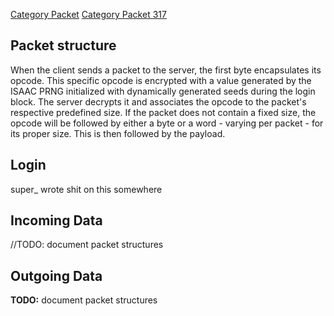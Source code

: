 [[Category Packet]]
[[Category Packet 317]]

== '''Packet structure''' ==
When the client sends a packet to the server, the first byte encapsulates its opcode. This specific opcode is encrypted with a value generated by the ISAAC PRNG initialized with dynamically generated seeds during the login block. The server decrypts it and associates the opcode to the packet's respective predefined size. If the packet does not contain a fixed size, the opcode will be followed by either a byte or a word - varying per packet - for its proper size. This is then followed by the payload.

== '''Login''' ==
super_ wrote shit on this somewhere

== '''Incoming Data''' ==
//TODO: document packet structures

== '''Outgoing Data''' ==
'''TODO:''' document packet structures